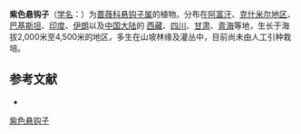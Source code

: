{{Speciesbox
| name = 紫色悬钩子
| status = 
| status_system = 
| image =
| genus = Rubus
| species = irritans
| authority = Focke
}}

'''紫色悬钩子'''（[[学名|学名]]：{{lang|la|''Rubus irritans''}}）为[[蔷薇科|蔷薇科]][[悬钩子属|悬钩子属]]的植物。分布在[[阿富汗|阿富汗]]、[[克什米尔地区|克什米尔地区]]、[[巴基斯坦|巴基斯坦]]、[[印度|印度]]、[[伊朗|伊朗]]以及[[中国大陆|中国大陆]]的 [[西藏|西藏]]、[[四川|四川]]、[[甘肃|甘肃]]、[[青海|青海]]等地，生长于海拔2,000米至4,500米的地区，多生在山坡林缘及灌丛中，目前尚未由人工引种栽培。

== 参考文献 ==
<div class="references-small">
* {{cite web| url =http://www.bioinfo.cn/db05/KmzwSpecies.php?action=view&id=19448| title =紫色悬钩子| work =《中国高等植物数据库全库》| publisher =中国科学院微生物研究所| author =昆明植物研究所| accessdate =2009-02-25| deadurl =yes| archiveurl =https://web.archive.org/web/20160305060207/http://www.bioinfo.cn/db05/KmzwSpecies.php?action=view&id=19448| archivedate =2016-03-05}}
</div>
{{Taxonbar|from=Q15230616}}

[[Category:悬钩子属|紫色悬钩子]]


{{植物小作品}}